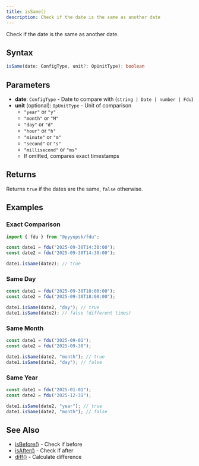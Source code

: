 ```yaml
---
title: isSame()
description: Check if the date is the same as another date
---
```


Check if the date is the same as another date.

## Syntax

```typescript
isSame(date: ConfigType, unit?: OpUnitType): boolean
```

## Parameters

- **date**: `ConfigType` - Date to compare with (`string | Date | number | Fdu`)
- **unit** (optional): `OpUnitType` - Unit of comparison
  - `"year"` or `"y"`
  - `"month"` or `"M"`
  - `"day"` or `"d"`
  - `"hour"` or `"h"`
  - `"minute"` or `"m"`
  - `"second"` or `"s"`
  - `"millisecond"` or `"ms"`
  - If omitted, compares exact timestamps

## Returns

Returns `true` if the dates are the same, `false` otherwise.

## Examples

### Exact Comparison

```typescript
import { fdu } from "@pyyupsk/fdu";

const date1 = fdu("2025-09-30T14:30:00");
const date2 = fdu("2025-09-30T14:30:00");

date1.isSame(date2); // true
```

### Same Day

```typescript
const date1 = fdu("2025-09-30T10:00:00");
const date2 = fdu("2025-09-30T18:00:00");

date1.isSame(date2, "day"); // true
date1.isSame(date2); // false (different times)
```

### Same Month

```typescript
const date1 = fdu("2025-09-01");
const date2 = fdu("2025-09-30");

date1.isSame(date2, "month"); // true
date1.isSame(date2, "day"); // false
```

### Same Year

```typescript
const date1 = fdu("2025-01-01");
const date2 = fdu("2025-12-31");

date1.isSame(date2, "year"); // true
date1.isSame(date2, "month"); // false
```

## See Also

- [isBefore()](/docs/api/comparison/is-before) - Check if before
- [isAfter()](/docs/api/comparison/is-after) - Check if after
- [diff()](/docs/api/comparison/diff) - Calculate difference
